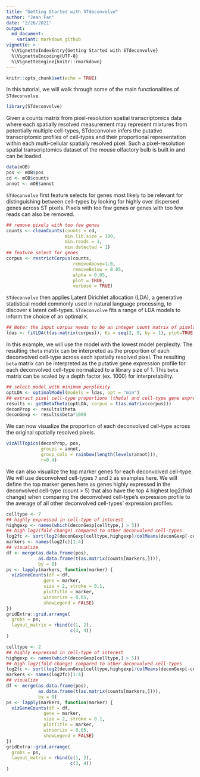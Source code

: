 ```yaml
---
title: "Getting Started with STdeconvolve"
author: "Jean Fan"
date: "2/26/2021"
output:   
  md_document:
    variant: markdown_github
vignette: >
  %\VignetteIndexEntry{Getting Started with STdeconvolve}
  %\VignetteEncoding{UTF-8}
  %\VignetteEngine{knitr::rmarkdown}
---
```


```r
knitr::opts_chunk$set(echo = TRUE)
```

In this tutorial, we will walk through some of the main functionalities of `STdeconvolve`. 

```r
library(STdeconvolve)
```

Given a counts matrix from pixel-resolution spatial transcriptomics data where each spatially resolved measurement may represent mixtures from potentially multiple cell-types, STdeconvolve infers the putative transcriptomic profiles of cell-types and their proportional representation within each multi-cellular spatially resolved pixel. Such a pixel-resolution spatial transcriptomics dataset of the mouse olfactory bulb is built in and can be loaded. 

```r
data(mOB)
pos <- mOB$pos
cd <- mOB$counts
annot <- mOB$annot
```

`STdeconvolve` first feature selects for genes most likely to be relevant for distinguishing between cell-types by looking for highly over dispersed genes across ST pixels. Pixels with too few genes or genes with too few reads can also be removed. 

```r
## remove pixels with too few genes
counts <- cleanCounts(counts = cd,
                      min.lib.size = 100,
                      min.reads = 1,
                      min.detected = 1)
## feature select for genes
corpus <- restrictCorpus(counts,
                         removeAbove=1.0,
                         removeBelow = 0.05,
                         alpha = 0.05,
                         plot = TRUE,
                         verbose = TRUE)
```

`STdeconvolve` then applies Latent Dirichlet allocation (LDA), a generative statistical model commonly used in natural language processing, to discover `K` latent cell-types. `STdeconvolve` fits a range of LDA models to inform the choice of an optimal `K`.  

```r
## Note: the input corpus needs to be an integer count matrix of pixels x genes
ldas <- fitLDA(t(as.matrix(corpus)), Ks = seq(2, 9, by = 1), plot=TRUE, verbose=TRUE)
```

In this example, we will use the model with the lowest model perplexity. The resulting `theta` matrix can be interpreted as the proportion of each deconvolved cell-type across each spatially resolved pixel. The resulting `beta` matrix can be interpreted as the putative gene expression profile for each deconvolved cell-type normalized to a library size of 1. This `beta` matrix can be scaled by a depth factor (ex. 1000) for interpretability. 

```r
## select model with minimum perplexity
optLDA <- optimalModel(models = ldas, opt = "min")
## extract pixel cell-type proportions (theta) and cell-type gene expression profiles (beta) for the given dataset
results <- getBetaTheta(optLDA, corpus = t(as.matrix(corpus)))
deconProp <- results$theta
deconGexp <- results$beta*1000
```

We can now visualize the proportion of each deconvolved cell-type across the original spatially resolved pixels. 

```r
vizAllTopics(deconProp, pos, 
             groups = annot, 
             group_cols = rainbow(length(levels(annot))),
             r=0.4)
```

We can also visualize the top marker genes for each deconvolved cell-type. We will use deconvolved cell-types `7` and `2` as examples here. We will define the top marker genes here as genes highly expressed in the deconvolved cell-type (count > 5) that also have the top 4 highest log2(fold change) when comparing the deconvolved cell-type's expression profile to the average of all other deconvolved cell-types' expression profiles. 

```r
celltype <- 7
## highly expressed in cell-type of interest
highgexp <- names(which(deconGexp[celltype,] > 5))
## high log2(fold-change) compared to other deconvolved cell-types
log2fc <- sort(log2(deconGexp[celltype,highgexp]/colMeans(deconGexp[-celltype,highgexp])), decreasing=TRUE)
markers <- names(log2fc)[1:4]
## visualize
df <- merge(as.data.frame(pos), 
            as.data.frame(t(as.matrix(counts[markers,]))), 
            by = 0)
ps <- lapply(markers, function(marker) {
  vizGeneCounts(df = df,
              gene = marker,
              size = 2, stroke = 0.1,
              plotTitle = marker,
              winsorize = 0.05,
              showLegend = FALSE)
})
gridExtra::grid.arrange(
  grobs = ps,
  layout_matrix = rbind(c(1, 2),
                        c(3, 4))
)

celltype <- 2
## highly expressed in cell-type of interest
highgexp <- names(which(deconGexp[celltype,] > 5))
## high log2(fold-change) compared to other deconvolved cell-types
log2fc <- sort(log2(deconGexp[celltype,highgexp]/colMeans(deconGexp[-celltype,highgexp])), decreasing=TRUE)
markers <- names(log2fc)[1:4]
## visualize
df <- merge(as.data.frame(pos), 
            as.data.frame(t(as.matrix(counts[markers,]))), 
            by = 0)
ps <- lapply(markers, function(marker) {
  vizGeneCounts(df = df,
              gene = marker,
              size = 2, stroke = 0.1,
              plotTitle = marker,
              winsorize = 0.05,
              showLegend = FALSE)
})
gridExtra::grid.arrange(
  grobs = ps,
  layout_matrix = rbind(c(1, 2),
                        c(3, 4))
)
```



